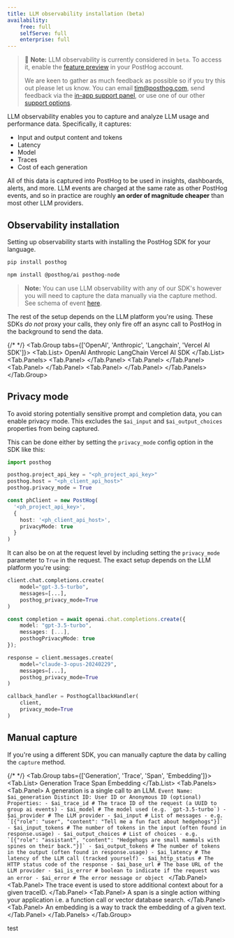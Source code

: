```yaml
---
title: LLM observability installation (beta)
availability:
    free: full
    selfServe: full
    enterprise: full
---
```


> 🚧 **Note:** LLM observability is currently considered in `beta`. To access it, enable the [feature preview](https://us.posthog.com#panel=feature-previews) in your PostHog account.
>
> We are keen to gather as much feedback as possible so if you try this out please let us know. You can email [tim@posthog.com](mailto:tim@posthog.com), send feedback via the [in-app support panel](https://us.posthog.com#panel=support%3Afeedback%3Aexperiments%3Alow), or use one of our other [support options](/docs/support-options).

LLM observability enables you to capture and analyze LLM usage and performance data. Specifically, it captures:

- Input and output content and tokens
- Latency
- Model
- Traces
- Cost of each generation

All of this data is captured into PostHog to be used in insights, dashboards, alerts, and more. LLM events are charged at the same rate as other PostHog events, and so in practice are roughly **an order of magnitude cheaper** than most other LLM providers.

## Observability installation

Setting up observability starts with installing the PostHog SDK for your language.

<MultiLanguage>

```bash file=Python
pip install posthog
```

```bash file=TypeScript
npm install @posthog/ai posthog-node
```

> **Note:** You can use LLM observability with any of our SDK's however you will need to capture the data manually via the capture method. See schema of event [here](#manual-capture).

</MultiLanguage>

The rest of the setup depends on the LLM platform you're using. These SDKs _do not_ proxy your calls, they only fire off an async call to PostHog in the background to send the data.


{/* <!-- prettier-ignore --> */}
<Tab.Group tabs={['OpenAI', 'Anthropic', 'Langchain', 'Vercel AI SDK']}>
    <Tab.List>
        <Tab>OpenAI</Tab>
        <Tab>Anthropic</Tab>
        <Tab>LangChain</Tab>
        <Tab>Vercel AI SDK</Tab>
    </Tab.List>
    <Tab.Panels>
        <Tab.Panel>
            <OpenAIInstall />
        </Tab.Panel>
        <Tab.Panel>
            <AnthropicInstall />
        </Tab.Panel>
        <Tab.Panel>
            <LangChainInstall />
        </Tab.Panel>
        <Tab.Panel>
            <VercelAISDKInstall />
        </Tab.Panel>
    </Tab.Panels>
</Tab.Group>

## Privacy mode

To avoid storing potentially sensitive prompt and completion data, you can enable privacy mode. This excludes the `$ai_input` and `$ai_output_choices` properties from being captured.

This can be done either by setting the `privacy_mode` config option in the SDK like this:

<MultiLanguage>

```python
import posthog

posthog.project_api_key = "<ph_project_api_key>"
posthog.host = "<ph_client_api_host>"
posthog.privacy_mode = True
```

```ts
const phClient = new PostHog(
  '<ph_project_api_key>',
  { 
    host: '<ph_client_api_host>',
    privacyMode: true
  }
)
```

</MultiLanguage>

It can also be on at the request level by including setting the `privacy_mode` parameter to `True` in the request. The exact setup depends on the LLM platform you're using:

<MultiLanguage>

```python file=OpenAI.py
client.chat.completions.create(
    model="gpt-3.5-turbo",
    messages=[...],
    posthog_privacy_mode=True
)
```

```typescript file=OpenAI.ts
const completion = await openai.chat.completions.create({
    model: "gpt-3.5-turbo",
    messages: [...],
    posthogPrivacyMode: true
});
```

```python file=Anthropic
response = client.messages.create(
    model="claude-3-opus-20240229",
    messages=[...],
    posthog_privacy_mode=True
)
```

```python file=LangChain
callback_handler = PosthogCallbackHandler(
    client,
    privacy_mode=True
)
```

</MultiLanguage>

## Manual capture

If you're using a different SDK, you can manually capture the data by calling the `capture` method.

{/* <!-- prettier-ignore --> */}
<Tab.Group tabs={['Generation', 'Trace', 'Span', 'Embedding']}>
    <Tab.List>
        <Tab>Generation</Tab>
        <Tab>Trace</Tab>
        <Tab>Span</Tab>
        <Tab>Embedding</Tab>
    </Tab.List>
    <Tab.Panels>
        <Tab.Panel>
            A generation is a single call to an LLM.
            ```
            Event Name: $ai_generation
            Distinct ID: User ID or Anonymous ID (optional)
            Properties:
                - $ai_trace_id # The trace ID of the request (a UUID to group ai events)
                - $ai_model # The model used (e.g. `gpt-3.5-turbo`)
                - $ai_provider # The LLM provider
                - $ai_input # List of messages
                    - e.g. `[{"role": "user", "content": "Tell me a fun fact about hedgehogs"}]`
                - $ai_input_tokens # The number of tokens in the input (often found in response.usage)
                - $ai_output_choices # List of choices
                    - e.g. `[{"role": "assistant", "content": "Hedgehogs are small mammals with spines on their back."}]`
                - $ai_output_tokens # The number of tokens in the output (often found in response.usage)
                - $ai_latency # The latency of the LLM call (tracked yourself)
                - $ai_http_status # The HTTP status code of the response
                - $ai_base_url # The base URL of the LLM provider
                - $ai_is_error # boolean to indicate if the request was an error
                - $ai_error # The error message or object 
            ```
        </Tab.Panel>
        <Tab.Panel>
            The trace event is used to store additional context about for a given traceID.
        </Tab.Panel>
        <Tab.Panel>
            A span is a single action withing your application i.e. a function call or vector database search.
        </Tab.Panel>
        <Tab.Panel>
            An embedding is a way to track the embedding of a given text.
        </Tab.Panel>
    </Tab.Panels>
</Tab.Group>

test
